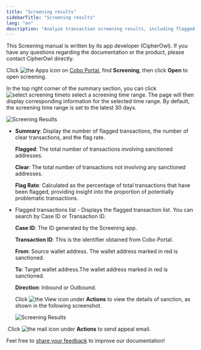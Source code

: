 ```yaml
---
title: "Screening results"
sidebarTitle: "Screening results"
lang: "en"
description: "Analyze transaction screening results, including flagged transactions, clear transactions, and flag rates. View detailed sanction information and manage compliance reports."
---
```

<Tip>This Screening manual is written by its app developer (CipherOwl). If you have any questions regarding the documentation or the product, please contact CipherOwl directly.</Tip>

Click <img src="/en/images/common/icon_apps.svg" className="icon" alt="the Apps icon"/> on [Cobo Portal](https://portal.cobo.com/login), find **Screening**, then click **Open** to open screening. 

In the top right corner of the summary section, you can click <img src="/en/images/portal-apps/screening/screeningtime.png"  className="icon" alt="select screening time"  />to select a screening time range. The page will then display corresponding information for the selected time range. By default, the screening time range is set to the latest 30 days.

<img src="/en/images/portal-apps/screening/screeningresult.png" className="screenshot_full_screen" alt="Screening Results"/>

- **Summary**: Display the number of flagged transactions, the number of clear transactions, and the flag rate. 

  **Flagged**: The total number of transactions involving sanctioned addresses.

  **Clear**: The total number of transactions not involving any sanctioned addresses.

  **Flag Rate**: Calculated as the percentage of total transactions that have been flagged, providing insight into the proportion of potentially problematic transactions.

- Flagged transactions list - Displays the flagged transaction list. You can search by Case ID or Transaction ID.

  **Case ID**: The ID generated by the Screening app.

  **Transaction ID**:  This is the identifier obtained from Cobo Portal.

  **From**: Source wallet address. The wallet address marked in red is sanctioned.

  **To**: Target wallet address.The wallet address marked in red is sanctioned.

  **Direction**: Inbound or Outbound.

  Click <img src="/en/images/portal-apps/screening/icon_view.png" className="icon" alt="the View icon"  /> under **Actions** to view the details of sanction, as shown in the following screenshot.

  <img src="/en/images/portal-apps/screening/sanctiondetail.png" className="screenshot_full_screen" alt="Screening Results"/>

​        Click <img src="/en/images/portal-apps/screening/icon_mail.png" className="icon" alt="the mail icon" /> under **Actions** to send appeal email.

<Tip>Feel free to [share your feedback](https://forms.zohopublic.com/cobo/form/DocumentFeedbackForm/formperma/QvLOhxJv1_JMsJ-1dleZ8Itb_7rzN-LtgvsDdxosoVI?referrername=manuals) to improve our documentation!</Tip>
